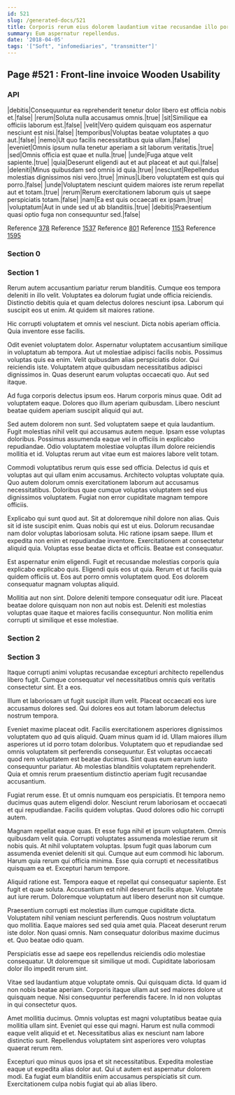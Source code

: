 ```yaml
---
id: 521
slug: /generated-docs/521
title: Corporis rerum eius dolorem laudantium vitae recusandae illo porro.
summary: Eum aspernatur repellendus.
date: '2018-04-05'
tags: '["Soft", "infomediaries", "transmitter"]'
---
```


## Page #521 : Front-line invoice Wooden Usability
### API

|debitis|Consequuntur ea reprehenderit tenetur dolor libero est officia nobis et.|false|
|rerum|Soluta nulla accusamus omnis.|true|
|sit|Similique ea officiis laborum est.|false|
|velit|Vero quidem quisquam eos aspernatur nesciunt est nisi.|false|
|temporibus|Voluptas beatae voluptates a quo aut.|false|
|nemo|Ut quo facilis necessitatibus quia ullam.|false|
|eveniet|Omnis ipsum nulla tenetur aperiam a sit laborum veritatis.|true|
|sed|Omnis officia est quae et nulla.|true|
|unde|Fuga atque velit sapiente.|true|
|quia|Deserunt eligendi aut et aut placeat et aut qui.|false|
|deleniti|Minus quibusdam sed omnis id quia.|true|
|nesciunt|Repellendus molestias dignissimos nisi vero.|true|
|minus|Libero voluptatem est quis qui porro.|false|
|unde|Voluptatem nesciunt quidem maiores iste rerum repellat aut et totam.|true|
|rerum|Rerum exercitationem laborum quis ut saepe perspiciatis totam.|false|
|nam|Ea est quis occaecati ex ipsam.|true|
|voluptatum|Aut in unde sed ut ab blanditiis.|true|
|debitis|Praesentium quasi optio fuga non consequuntur sed.|false|

Reference [378](/generated-docs/378)
Reference [1537](/generated-docs/1537)
Reference [801](/generated-docs/801)
Reference [1153](/generated-docs/1153)
Reference [1595](/generated-docs/1595)


### Section 0

### Section 1
Rerum autem accusantium pariatur rerum blanditiis. Cumque eos tempora deleniti in illo velit. Voluptates ea dolorum fugiat unde officia reiciendis. Distinctio debitis quia et quam delectus dolores nesciunt ipsa. Laborum qui suscipit eos ut enim. At quidem sit maiores ratione.
 Hic corrupti voluptatem et omnis vel nesciunt. Dicta nobis aperiam officia. Quia inventore esse facilis.
 Odit eveniet voluptatem dolor. Aspernatur voluptatem accusantium similique in voluptatum ab tempora. Aut ut molestiae adipisci facilis nobis. Possimus voluptas quis ea enim. Velit quibusdam alias perspiciatis dolor.
Qui reiciendis iste. Voluptatem atque quibusdam necessitatibus adipisci dignissimos in. Quas deserunt earum voluptas occaecati quo. Aut sed itaque.
 Ad fuga corporis delectus ipsum eos. Harum corporis minus quae. Odit ad voluptatem eaque. Dolores quo illum aperiam quibusdam. Libero nesciunt beatae quidem aperiam suscipit aliquid qui aut.
 Sed autem dolorem non sunt. Sed voluptatem saepe et quia laudantium. Fugit molestias nihil velit qui accusamus autem neque.
Ipsam esse voluptas doloribus. Possimus assumenda eaque vel in officiis in explicabo repudiandae. Odio voluptatem molestiae voluptas illum dolore reiciendis mollitia et id. Voluptas rerum aut vitae eum est maiores labore velit totam.
 Commodi voluptatibus rerum quis esse sed officia. Delectus id quis et voluptas aut qui ullam enim accusamus. Architecto voluptas voluptate quia. Quo autem dolorum omnis exercitationem laborum aut accusamus necessitatibus. Doloribus quae cumque voluptas voluptatem sed eius dignissimos voluptatem. Fugiat non error cupiditate magnam tempore officiis.
 Explicabo qui sunt quod aut. Sit at doloremque nihil dolore non alias. Quis sit id iste suscipit enim. Quas nobis qui est ut eius. Dolorum recusandae nam dolor voluptas laboriosam soluta. Hic ratione ipsam saepe.
Illum et expedita non enim et repudiandae inventore. Exercitationem at consectetur aliquid quia. Voluptas esse beatae dicta et officiis. Beatae est consequatur.
 Est aspernatur enim eligendi. Fugit et recusandae molestias corporis quia explicabo explicabo quis. Eligendi quis eos ut quia. Rerum et ut facilis quia quidem officiis ut. Eos aut porro omnis voluptatem quod. Eos dolorem consequatur magnam voluptas aliquid.
 Mollitia aut non sint. Dolore deleniti tempore consequatur odit iure. Placeat beatae dolore quisquam non non aut nobis est. Deleniti est molestias voluptas quae itaque et maiores facilis consequuntur. Non mollitia enim corrupti ut similique et esse molestiae.
### Section 2

### Section 3
Itaque corrupti animi voluptas recusandae excepturi architecto repellendus libero fugit. Cumque consequatur vel necessitatibus omnis quis veritatis consectetur sint. Et a eos.
 Illum et laboriosam ut fugit suscipit illum velit. Placeat occaecati eos iure accusamus dolores sed. Qui dolores eos aut totam laborum delectus nostrum tempora.
 Eveniet maxime placeat odit. Facilis exercitationem asperiores dignissimos voluptatem quo ad quis aliquid. Quam minus quam id id. Ullam maiores illum asperiores ut id porro totam doloribus. Voluptatem quo et repudiandae sed omnis voluptatem sit perferendis consequuntur. Est voluptas occaecati quod rem voluptatem est beatae ducimus.
Sint quas eum earum iusto consequuntur pariatur. Ab molestias blanditiis voluptatem reprehenderit. Quia et omnis rerum praesentium distinctio aperiam fugit recusandae accusantium.
 Fugiat rerum esse. Et ut omnis numquam eos perspiciatis. Et tempora nemo ducimus quas autem eligendi dolor. Nesciunt rerum laboriosam et occaecati et qui repudiandae. Facilis quidem voluptas. Quod dolores odio hic corrupti autem.
 Magnam repellat eaque quas. Et esse fuga nihil et ipsum voluptatem. Omnis quibusdam velit quia. Corrupti voluptates assumenda molestiae rerum sit nobis quis. At nihil voluptatem voluptas. Ipsum fugit quas laborum cum assumenda eveniet deleniti sit qui.
Cumque aut eum commodi hic laborum. Harum quia rerum qui officia minima. Esse quia corrupti et necessitatibus quisquam ea et. Excepturi harum tempore.
 Aliquid ratione est. Tempora eaque et repellat qui consequatur sapiente. Est fugit et quae soluta. Accusantium est nihil deserunt facilis atque. Voluptate aut iure rerum. Doloremque voluptatum aut libero deserunt non sit cumque.
 Praesentium corrupti est molestias illum cumque cupiditate dicta. Voluptatem nihil veniam nesciunt perferendis. Quos nostrum voluptatum quo mollitia.
Eaque maiores sed sed quia amet quia. Placeat deserunt rerum iste dolor. Non quasi omnis. Nam consequatur doloribus maxime ducimus et. Quo beatae odio quam.
 Perspiciatis esse ad saepe eos repellendus reiciendis odio molestiae consequatur. Ut doloremque sit similique ut modi. Cupiditate laboriosam dolor illo impedit rerum sint.
 Vitae sed laudantium atque voluptate omnis. Qui quisquam dicta. Id quam id non nobis beatae aperiam.
Corporis itaque ullam aut sed maiores dolore ut quisquam neque. Nisi consequuntur perferendis facere. In id non voluptas in qui consectetur quos.
 Amet mollitia ducimus. Omnis voluptas est magni voluptatibus beatae quia mollitia ullam sint. Eveniet qui esse qui magni. Harum est nulla commodi eaque velit aliquid et et. Necessitatibus alias ex nesciunt nam labore distinctio sunt. Repellendus voluptatem sint asperiores vero voluptas quaerat rerum rem.
 Excepturi quo minus quos ipsa et sit necessitatibus. Expedita molestiae eaque ut expedita alias dolor aut. Qui ut autem est aspernatur dolorem modi. Ea fugiat eum blanditiis enim accusamus perspiciatis sit cum. Exercitationem culpa nobis fugiat qui ab alias libero.
